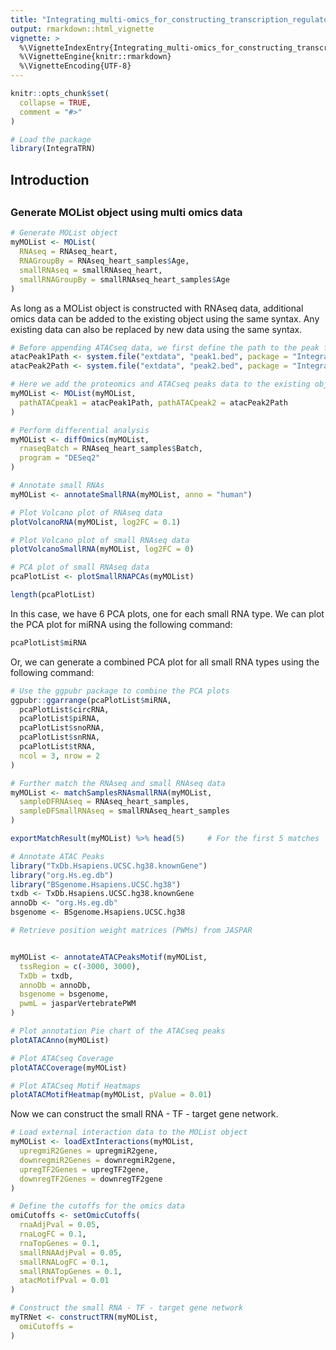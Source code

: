 ```yaml
---
title: "Integrating_multi-omics_for_constructing_transcription_regulatory_networks"
output: rmarkdown::html_vignette
vignette: >
  %\VignetteIndexEntry{Integrating_multi-omics_for_constructing_transcription_regulatory_networks}
  %\VignetteEngine{knitr::rmarkdown}
  %\VignetteEncoding{UTF-8}
---
```


```r
knitr::opts_chunk$set(
  collapse = TRUE,
  comment = "#>"
)
```

```r
# Load the package
library(IntegraTRN)
```


## Introduction



## 

### Generate MOList object using multi omics data

```r
# Generate MOList object
myMOList <- MOList(
  RNAseq = RNAseq_heart,
  RNAGroupBy = RNAseq_heart_samples$Age,
  smallRNAseq = smallRNAseq_heart,
  smallRNAGroupBy = smallRNAseq_heart_samples$Age
)
```

As long as a MOList object is constructed with RNAseq data, additional omics
data can be added to the existing object using the same syntax. Any existing
data can also be replaced by new data using the same syntax.

```r
# Before appending ATACseq data, we first define the path to the peak files
atacPeak1Path <- system.file("extdata", "peak1.bed", package = "IntegraTRN")
atacPeak2Path <- system.file("extdata", "peak2.bed", package = "IntegraTRN")

# Here we add the proteomics and ATACseq peaks data to the existing object
myMOList <- MOList(myMOList,
  pathATACpeak1 = atacPeak1Path, pathATACpeak2 = atacPeak2Path
)
```


```r
# Perform differential analysis
myMOList <- diffOmics(myMOList,
  rnaseqBatch = RNAseq_heart_samples$Batch,
  program = "DESeq2"
)
```

```r
# Annotate small RNAs
myMOList <- annotateSmallRNA(myMOList, anno = "human")
```

```r
# Plot Volcano plot of RNAseq data
plotVolcanoRNA(myMOList, log2FC = 0.1)
```

```r
# Plot Volcano plot of small RNAseq data
plotVolcanoSmallRNA(myMOList, log2FC = 0)
```

```r
# PCA plot of small RNAseq data
pcaPlotList <- plotSmallRNAPCAs(myMOList)
```



```r
length(pcaPlotList)
```

In this case, we have 6 PCA plots, one for each small RNA type. We can plot
the PCA plot for miRNA using the following command:

```r
pcaPlotList$miRNA
```

Or, we can generate a combined PCA plot for all small RNA types using the
following command:

```r
# Use the ggpubr package to combine the PCA plots
ggpubr::ggarrange(pcaPlotList$miRNA,
  pcaPlotList$circRNA,
  pcaPlotList$piRNA,
  pcaPlotList$snoRNA,
  pcaPlotList$snRNA,
  pcaPlotList$tRNA,
  ncol = 3, nrow = 2
)
```

```r
# Further match the RNAseq and small RNAseq data
myMOList <- matchSamplesRNAsmallRNA(myMOList,
  sampleDFRNAseq = RNAseq_heart_samples,
  sampleDFSmallRNAseq = smallRNAseq_heart_samples
)
```

```r
exportMatchResult(myMOList) %>% head(5)     # For the first 5 matches
```

```r
# Annotate ATAC Peaks
library("TxDb.Hsapiens.UCSC.hg38.knownGene")
library("org.Hs.eg.db")
library("BSgenome.Hsapiens.UCSC.hg38")
txdb <- TxDb.Hsapiens.UCSC.hg38.knownGene
annoDb <- "org.Hs.eg.db"
bsgenome <- BSgenome.Hsapiens.UCSC.hg38

# Retrieve position weight matrices (PWMs) from JASPAR


myMOList <- annotateATACPeaksMotif(myMOList,
  tssRegion = c(-3000, 3000),
  TxDb = txdb,
  annoDb = annoDb,
  bsgenome = bsgenome,
  pwmL = jasparVertebratePWM
)
```


```r
# Plot annotation Pie chart of the ATACseq peaks
plotATACAnno(myMOList)
```

```r
# Plot ATACseq Coverage
plotATACCoverage(myMOList)
```

```r
# Plot ATACseq Motif Heatmaps
plotATACMotifHeatmap(myMOList, pValue = 0.01)
```

Now we can construct the small RNA - TF - target gene network.

```r
# Load external interaction data to the MOList object
myMOList <- loadExtInteractions(myMOList,
  upregmiR2Genes = upregmiR2gene,
  downregmiR2Genes = downregmiR2gene,
  upregTF2Genes = upregTF2gene,
  downregTF2Genes = downregTF2gene
)
```

```r
# Define the cutoffs for the omics data
omiCutoffs <- setOmicCutoffs(
  rnaAdjPval = 0.05,
  rnaLogFC = 0.1,
  rnaTopGenes = 0.1,
  smallRNAAdjPval = 0.05,
  smallRNALogFC = 0.1,
  smallRNATopGenes = 0.1,
  atacMotifPval = 0.01
)
```

```r
# Construct the small RNA - TF - target gene network
myTRNet <- constructTRN(myMOList,
  omiCutoffs = 
)
```

```r

```
